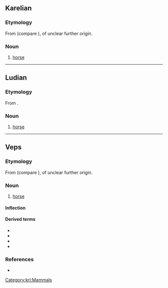 ==Karelian==

===Etymology===
From {{inh|krl|fiu-fin-pro|*hepoi}} (compare {{cog|fi|hepo}}), of unclear further origin.

===Noun===
{{krl-noun|hevon|hebuo}}

# [[horse]]

[[Category:krl:Mammals]]

----

==Ludian==

===Etymology===
From {{inh|lud|fiu-fin-pro|*hepoi}}.

===Noun===
{{head|lud|noun}}

# [[horse]]

----

==Veps==

===Etymology===
From {{inh|vep|fiu-fin-pro|*hepoi}} (compare {{cog|fi|hepo}}), of unclear further origin.

===Noun===
{{vep-noun}}

# [[horse]]

====Inflection====
{{vep-decl-stems|hebo||n|d|id}}

====Derived terms====
* {{l|vep|hebokogo}}
* {{l|vep|hebopaimen}}
* {{l|vep|hebonharj}}
* {{l|vep|hebonkeng}}

===References===
* {{R:vep:UVVV|конь|лошадь}}

{{topics|vep|Equids}}